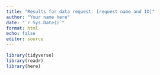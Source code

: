 ```yaml
---
title: "Results for data request: [request name and ID]"
author: "Your name here"
date: "`r Sys.Date()`"
format: html
echo: false
editor: source
---
```


```r
library(tidyverse)
library(readr)
library(here)
```

```r

```

